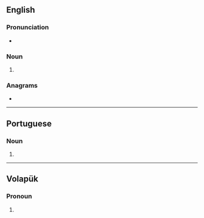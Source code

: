 {{also|ödes}}
==English==

===Pronunciation===
* {{rhymes|en|əʊdz}}

===Noun===
{{head|en|noun form}}

# {{plural of|en|ode}}

===Anagrams===
* {{anagrams|en|a=deos|Does|SOED|deos|does|dose}}

----

==Portuguese==

===Noun===
{{head|pt|noun plural form}}

# {{plural of|pt|ode}}

----

==Volapük==

===Pronoun===
{{head|vo|pronoun form}}

# {{inflection of|vo|od||dat|p}}